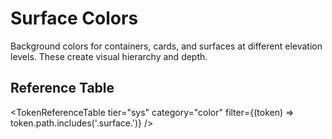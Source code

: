 
<Meta title="Token Reference/Semantic/Colors/Surface" />

# Surface Colors

Background colors for containers, cards, and surfaces at different elevation levels. These create visual hierarchy and depth.

<SurfaceColors />

## Reference Table

<TokenReferenceTable tier="sys" category="color" filter={(token) => token.path.includes('.surface.')} />